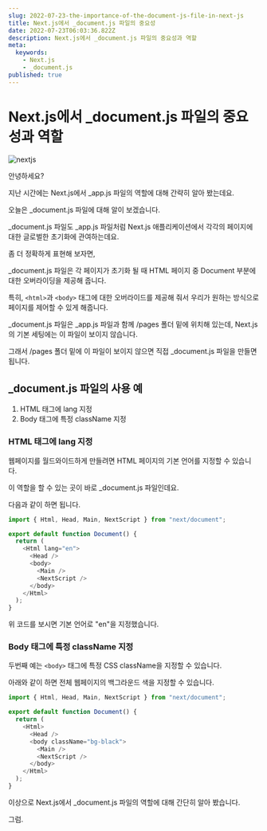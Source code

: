 ```yaml
---
slug: 2022-07-23-the-importance-of-the-document-js-file-in-next-js
title: Next.js에서 _document.js 파일의 중요성
date: 2022-07-23T06:03:36.822Z
description: Next.js에서 _document.js 파일의 중요성과 역할
meta:
  keywords:
    - Next.js
    - _document.js
published: true
---
```


# Next.js에서 _document.js 파일의 중요성과 역할

![nextjs](https://blogger.googleusercontent.com/img/a/AVvXsEgSSZAE7sO_Xxeg4L1Da35M2iAgmEcnsyML8l8ps-9Lv-J5abeVMsyeUqTvD2U5bK9MX8c2ar9m9SWBbowPD3Kb7EE9m4qtQmp4v6lF7LR6PSNNtm-DjLGdjaebdIyRWlTVlQdnmIunoWJxASQltkr6B2-OnUpL978ybjbXTVI8RTTBHd0JzDywDX-h)

안녕하세요?

지난 시간에는 Next.js에서 _app.js 파일의 역할에 대해 간략히 알아 봤는데요.

오늘은 _document.js 파일에 대해 알이 보겠습니다.

_document.js 파일도 _app.js 파일처럼 Next.js 애플리케이션에서 각각의 페이지에 대한 글로벌한 초기화에 관여하는데요.

좀 더 정확하게 표현해 보자면,

_document.js 파일은 각 페이지가 초기화 될 때 HTML 페이지 중 Document 부분에 대한 오버라이딩을 제공해 줍니다.

특히, `<html>`과 `<body>` 태그에 대한 오버라이드를 제공해 줘서 우리가 원하는 방식으로 페이지를 제어할 수 있게 해줍니다.

_document.js 파일은 _app.js 파일과 함께 /pages 폴더 밑에 위치해 있는데, Next.js의 기본 세팅에는 이 파일이 보이지 않습니다.

그래서 /pages 폴더 밑에 이 파일이 보이지 않으면 직접 _document.js 파일을 만들면 됩니다.

## _document.js 파일의 사용 예

1. HTML 태그에 lang 지정
2. Body 태그에 특정 className 지정


### HTML 태그에 lang 지정

웹페이지를 월드와이드하게 만들려면 HTML 페이지의 기본 언어를 지정할 수 있습니다.

이 역할을 할 수 있는 곳이 바로 _document.js 파일인데요.

다음과 같이 하면 됩니다.

```js
import { Html, Head, Main, NextScript } from "next/document";

export default function Document() {
  return (
    <Html lang="en">
      <Head />
      <body>
        <Main />
        <NextScript />
      </body>
    </Html>
  );
}
```

위 코드를 보시면 기본 언어로 "en"을 지정했습니다.

### Body 태그에 특정 className 지정

두번째 예는 `<body>` 태그에 특정 CSS className을 지정할 수 있습니다.

아래와 같이 하면 전체 웹페이지의 백그라운드 색을 지정할 수 있습니다.

```js
import { Html, Head, Main, NextScript } from "next/document";

export default function Document() {
  return (
    <Html>
      <Head />
      <body className="bg-black">
        <Main />
        <NextScript />
      </body>
    </Html>
  );
}
```

이상으로 Next.js에서 _document.js 파일의 역할에 대해 간단히 알아 봤습니다.

그럼.
